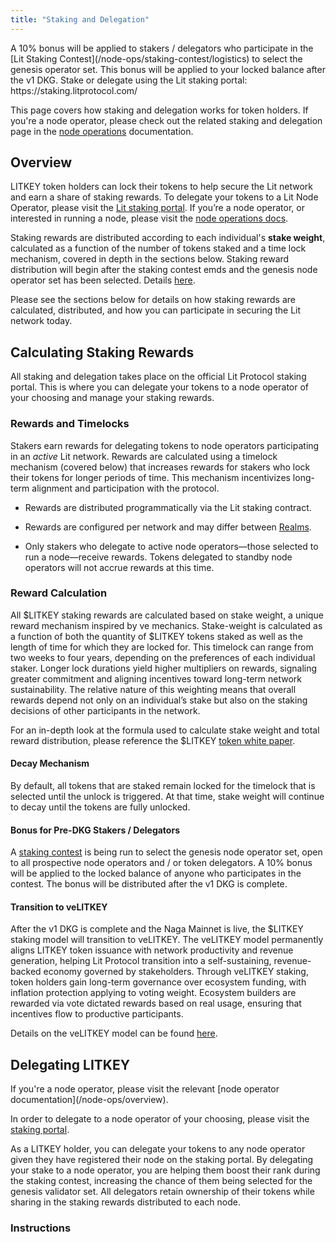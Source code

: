 ```yaml
---
title: "Staking and Delegation"
---
```


<Tip>
A 10% bonus will be applied to stakers / delegators who participate in the [Lit Staking Contest](/node-ops/staking-contest/logistics) to select the genesis operator set. This bonus will be applied to your locked balance after the v1 DKG. Stake or delegate using the Lit staking portal: https://staking.litprotocol.com/
</Tip>

This page covers how staking and delegation works for token holders. If you're a node operator, please check out the related staking and delegation page in the [node operations](/node-ops/staking-and-delegation) documentation.

## Overview

LITKEY token holders can lock their tokens to help secure the Lit network and earn a share of staking rewards. To delegate your tokens to a Lit Node Operator, please visit the [Lit staking portal](https://staking.litprotocol.com/). If you’re a node operator, or interested in running a node, please visit the [node operations docs](/node-ops/overview).

Staking rewards are distributed according to each individual's **stake weight**, calculated as a function of the number of tokens staked and a time lock mechanism, covered in depth in the sections below. Staking reward distribution will begin after the staking contest emds and the genesis node operator set has been selected. Details [here](/node-ops/staking-contest/logistics).

Please see the sections below for details on how staking rewards are calculated, distributed, and how you can participate in securing the Lit network today. 

## Calculating Staking Rewards

All staking and delegation takes place on the official Lit Protocol staking portal. This is where you can delegate your tokens to a node operator of your choosing and manage your staking rewards.

### Rewards and Timelocks

Stakers earn rewards for delegating tokens to node operators participating in an *active* Lit network. Rewards are calculated using a timelock mechanism (covered below) that increases rewards for stakers who lock their tokens for longer periods of time. This mechanism incentivizes long-term alignment and participation with the protocol.

- Rewards are distributed programmatically via the Lit staking contract.

- Rewards are configured per network and may differ between [Realms](https://spark.litprotocol.com/enhancing-threshold-security-and-performance-at-scale-introducing-shadow-splicing/).

- Only stakers who delegate to active node operators—those selected to run a node—receive rewards. Tokens delegated to standby node operators will not accrue rewards at this time.

### Reward Calculation 

All \$LITKEY staking rewards are calculated based on stake weight, a unique reward mechanism inspired by ve mechanics. Stake-weight is calculated as a function of both the quantity of $LITKEY tokens staked as well as the length of time for which they are locked for. This timelock can range from two weeks to four years, depending on the preferences of each individual staker. Longer lock durations yield higher multipliers on rewards, signaling greater commitment and aligning incentives toward long-term network sustainability. The relative nature of this weighting means that overall rewards depend not only on an individual’s stake but also on the staking decisions of other participants in the network.

For an in-depth look at the formula used to calculate stake weight and total reward distribution, please reference the \$LITKEY [token white paper](https://github.com/LIT-Protocol/LITKEY-Token-Paper-v1).

#### Decay Mechanism

By default, all tokens that are staked remain locked for the timelock that is selected until the unlock is triggered. At that time, stake weight will continue to decay until the tokens are fully unlocked. 

#### Bonus for Pre-DKG Stakers / Delegators

A [staking contest](/node-ops/staking-contest/logistics) is being run to select the genesis node operator set, open to all prospective node operators and / or token delegators. A 10% bonus will be applied to the locked balance of anyone who participates in the contest. The bonus will be distributed after the v1 DKG is complete.

#### Transition to veLITKEY

After the v1 DKG is complete and the Naga Mainnet is live, the \$LITKEY staking model will transition to veLITKEY. The veLITKEY model permanently aligns LITKEY token issuance with network productivity and revenue generation, helping Lit Protocol transition into a self-sustaining, revenue-backed economy governed by stakeholders. Through veLITKEY staking, token holders gain long-term governance over ecosystem funding, with inflation protection applying to voting weight. Ecosystem builders are rewarded via vote dictated rewards based on real usage, ensuring that incentives flow to productive participants.

Details on the veLITKEY model can be found [here](https://litprotocol.discourse.group/t/lip-001-velitkey-a-token-model-for-sovereign-economic-development/14).

## Delegating LITKEY

<Tip>
If you're a node operator, please visit the relevant [node operator documentation](/node-ops/overview).
</Tip>

In order to delegate to a node operator of your choosing, please visit the [staking portal](https://staking.litprotocol.com/). 

As a LITKEY holder, you can delegate your tokens to any node operator given they have registered their node on the staking portal. By delegating your stake to a node operator, you are helping them boost their rank during the staking contest, increasing the chance of them being selected for the genesis validator set. All delegators retain ownership of their tokens while sharing in the staking rewards distributed to each node.

### Instructions